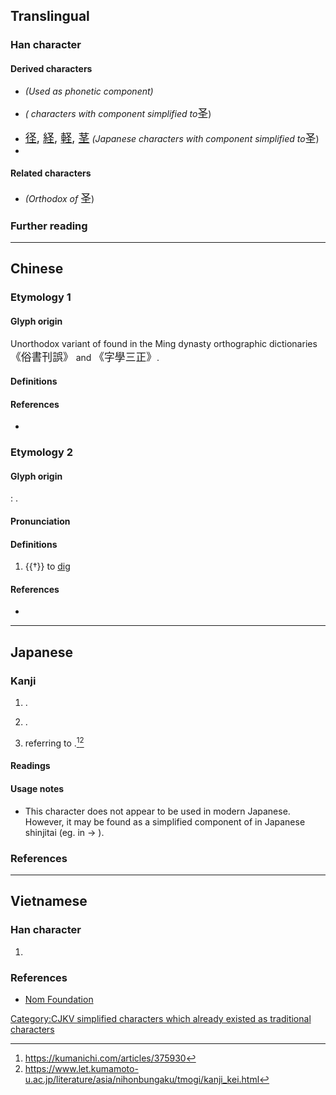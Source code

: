 {{also|聖|巠}}
{{character info}}
==Translingual==
{{stroke order|strokes=5}}

===Han character===
{{Han char|rn=32|rad=土|as=02|sn=5|four=17104|canj=EG|ids=⿱又土}}

====Derived characters====
* {{l|mul|[[怪]], [[𡌪]]}} ''(Used as phonetic component)''
* {{l|mul|[[柽]], [[蛏]]}} ''({{w|Simplified Chinese}} characters with {{l|mul|聖}} component simplified to ''<big>圣</big>)
* <span style="font-size:large;" lang=ja>[[径#Translingual|径]], [[経#Translingual|経]], [[軽#Translingual|軽]], [[茎#Translingual|茎]]</span> ''(Japanese {{w|shinjitai}} characters with {{l|mul|巠}} component simplified to ''<big>圣</big>)
* {{l|mul|[[𠱅]], [[𢫞]], [[𣲾]], [[㹩]], [[𫔽]], [[𦙾]], [[䇈]], [[𫒔]], [[𭭬]], [[壡]], [[𠡍]], [[頚]], [[𫞬]]}}

====Related characters====
* {{l|mul|[[聖]]}} ''(Orthodox {{w|Traditional Chinese|traditional form}} of'' <big>圣</big>)

===Further reading===
{{Han ref|kx=0223.060|dkj=04873|dj=0455.050|hdz=10417.150|uh=5723}}

[[Category:CJKV simplified characters which already existed as traditional characters]]

----

==Chinese==

===Etymology 1===

====Glyph origin====
Unorthodox variant of {{l|mul|聖}} found in the Ming dynasty orthographic dictionaries <big>《俗書刊誤》</big> and <big>《字學三正》</big>.

====Definitions====
{{zh-see|聖|sv}}

====References====
* {{R:twedu|C01605#34}}

===Etymology 2===
{{zh-forms}}

====Glyph origin====
{{Han etym}}
{{w|Shuowen Jiezi}}: {{Han compound|又|土|ls=ic}}.

====Pronunciation====
{{zh-pron
|m=kū
|c=fat1
|mc=y
|oc=y
|ma=y
|cat=v
}}

====Definitions====
{{head|zh|Han character}}

# {{†}} to [[dig]]

====References====
* {{R:twedu|C01605}}

----

==Japanese==

===Kanji===
{{ja-kanji|grade=|rs=土02}}

# {{alt form|ja|聖}}.
# {{alt form|ja|経}}.
# {{lb|ja|Kumamoto|in parking spaces}} {{abbreviation of|ja|軽|dot=,}} referring to {{m|ja|軽自動車}}.<ref>https://kumanichi.com/articles/375930</ref><ref>https://www.let.kumamoto-u.ac.jp/literature/asia/nihonbungaku/tmogi/kanji_kei.html</ref>

====Readings====
{{ja-readings
|goon=きょう<きやう
|kanon=けい
}}

====Usage notes====
* This character does not appear to be used in modern Japanese. However, it may be found as a simplified component of {{l|ja|巠}} in Japanese shinjitai (eg. in {{l|ja|經}} → {{l|ja|経}}).

===References===
<references />

----

==Vietnamese==

===Han character===
{{vi-readings|hanviet=thánh|nom=thánh|rs=土02}}

# {{rfdef|vi|sort=土02}}

===References===
* [http://nomfoundation.org/common/nom_details.php?codepoint=5723 Nom Foundation]